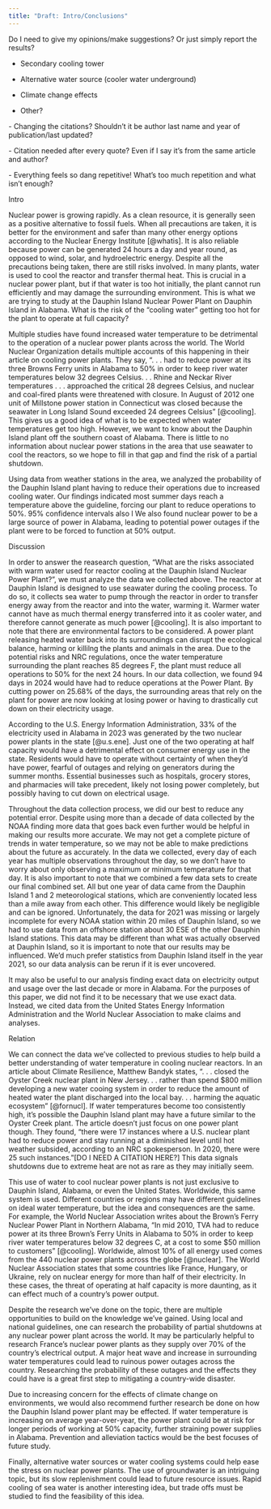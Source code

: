 ```yaml
---
title: "Draft: Intro/Conclusions"
---
```


Do I need to give my opinions/make suggestions? Or just simply report the results?

-   Secondary cooling tower

-   Alternative water source (cooler water underground)

-   Climate change effects

-   Other?

\- Changing the citations? Shouldn't it be author last name and year of publication/last updated?

\- Citation needed after every quote? Even if I say it's from the same article and author?

\- Everything feels so dang repetitive! What's too much repetition and what isn't enough?

Intro

Nuclear power is growing rapidly. As a clean resource, it is generally seen as a positive alternative to fossil fuels. When all precautions are taken, it is better for the environment and safer than many other energy options according to the Nuclear Energy Institute [@whatis]. It is also reliable because power can be generated 24 hours a day and year round, as opposed to wind, solar, and hydroelectric energy. Despite all the precautions being taken, there are still risks involved. In many plants, water is used to cool the reactor and transfer thermal heat. This is crucial in a nuclear power plant, but if that water is too hot initially, the plant cannot run efficiently and may damage the surrounding environment. This is what we are trying to study at the Dauphin Island Nuclear Power Plant on Dauphin Island in Alabama. What is the risk of the "cooling water" getting too hot for the plant to operate at full capacity?

Multiple studies have found increased water temperature to be detrimental to the operation of a nuclear power plants across the world. The World Nuclear Organization details multiple accounts of this happening in their article on cooling power plants. They say, ". . . had to reduce power at its three Browns Ferry units in Alabama to 50% in order to keep river water temperatures below 32 degrees Celsius. . . Rhine and Neckar River temperatures . . . approached the critical 28 degrees Celsius, and nuclear and coal-fired plants were threatened with closure. In August of 2012 one unit of Millstone power station in Connecticut was closed because the seawater in Long Island Sound exceeded 24 degrees Celsius" [@cooling]. This gives us a good idea of what is to be expected when water temperatures get too high. However, we want to know about the Dauphin Island plant off the southern coast of Alabama. There is little to no information about nuclear power stations in the area that use seawater to cool the reactors, so we hope to fill in that gap and find the risk of a partial shutdown.

Using data from weather stations in the area, we analyzed the probability of the Dauphin Island plant having to reduce their operations due to increased cooling water. Our findings indicated most summer days reach a temperature above the guideline, forcing our plant to reduce operations to 50%. 95% confidence intervals also l We also found nuclear power to be a large source of power in Alabama, leading to potential power outages if the plant were to be forced to function at 50% output.

Discussion

In order to answer the reasearch question, "What are the risks associated with warm water used for reactor cooling at the Dauphin Island Nuclear Power Plant?", we must analyze the data we collected above. The reactor at Dauphin Island is designed to use seawater during the cooling process. To do so, it collects sea water to pump through the reactor in order to transfer energy away from the reactor and into the water, warming it. Warmer water cannot have as much thermal energy transferred into it as cooler water, and therefore cannot generate as much power [@cooling]. It is also important to note that there are environmental factors to be considered. A power plant releasing heated water back into its surroundings can disrupt the ecological balance, harming or killilng the plants and animals in the area. Due to the potential risks and NRC regulations, once the water temperature surrounding the plant reaches 85 degrees F, the plant must reduce all operations to 50% for the next 24 hours. In our data collection, we found 94 days in 2024 would have had to reduce operations at the Power Plant. By cutting power on 25.68% of the days, the surrounding areas that rely on the plant for power are now looking at losing power or having to drastically cut down on their electricity usage.

According to the U.S. Energy Information Administration, 33% of the electricity used in Alabama in 2023 was generated by the two nuclear power plants in the state [@u.s.ene]. Just one of the two operating at half capacity would have a detrimental effect on consumer energy use in the state. Residents would have to operate without certainty of when they'd have power, fearful of outages and relying on generators during the summer months. Essential businesses such as hospitals, grocery stores, and pharmacies will take precedent, likely not losing power completely, but possibly having to cut down on electrical usage.

Throughout the data collection process, we did our best to reduce any potential error. Despite using more than a decade of data collected by the NOAA finding more data that goes back even further would be helpful in making our results more accurate. We may not get a complete picture of trends in water temperature, so we may not be able to make predictions about the future as accurately. In the data we collected, every day of each year has multiple observations throughout the day, so we don't have to worry about only observing a maximum or minimum temperature for that day. It is also important to note that we combined a few data sets to create our final combined set. All but one year of data came from the Dauphin Island 1 and 2 meteorological stations, which are conveniently located less than a mile away from each other. This difference would likely be negligible and can be ignored. Unfortunately, the data for 2021 was missing or largely incomplete for every NOAA station within 20 miles of Dauphin Island, so we had to use data from an offshore station about 30 ESE of the other Dauphin Island stations. This data may be different than what was actually observed at Dauphin Island, so it is important to note that our results may be influenced. We'd much prefer statistics from Dauphin Island itself in the year 2021, so our data analysis can be rerun if it is ever uncovered.

It may also be useful to our analysis finding exact data on electricity output and usage over the last decade or more in Alabama. For the purposes of this paper, we did not find it to be necessary that we use exact data. Instead, we cited data from the United States Energy Information Administration and the World Nuclear Association to make claims and analyses.

Relation

We can connect the data we've collected to previous studies to help build a better understanding of water temperature in cooling nuclear reactors. In an article about Climate Resilience, Matthew Bandyk states, ". . . closed the Oyster Creek nuclear plant in New Jersey. . . rather than spend \$800 million developing a new water cooing system in order to reduce the amount of heated water the plant discharged into the local bay. . . harming the aquatic ecosystem" [@fornucl]. If water temperatures become too consistently high, it's possible the Dauphin Island plant may have a future similar to the Oyster Creek plant. The article doesn't just focus on one power plant though. They found, "there were 17 instances where a U.S. nuclear plant had to reduce power and stay running at a diminished level until hot weather subsided, according to an NRC spokesperson. In 2020, there were 25 such instances."\[DO I NEED A CITATION HERE?\] This data signals shutdowns due to extreme heat are not as rare as they may initially seem.

This use of water to cool nuclear power plants is not just exclusive to Dauphin Island, Alabama, or even the United States. Worldwide, this same system is used. Different countries or regions may have different guidelines on ideal water temperature, but the idea and consequences are the same. For example, the World Nuclear Association writes about the Brown's Ferry Nuclear Power Plant in Northern Alabama, "In mid 2010, TVA had to reduce power at its three Brown's Ferry Units in Alabama to 50% in order to keep river water temperatures below 32 degrees C, at a cost to some \$50 million to customers" [@cooling]. Worldwide, almost 10% of all energy used comes from the 440 nuclear power plants across the globe [@nuclear]. The World Nuclear Association states that some countries like France, Hungary, or Ukraine, rely on nuclear energy for more than half of their electricity. In these cases, the threat of operating at half capacity is more daunting, as it can effect much of a country's power output.

Despite the research we've done on the topic, there are multiple opportunities to build on the knowledge we've gained. Using local and national guidelines, one can research the probability of partial shutdowns at any nuclear power plant across the world. It may be particularly helpful to research France's nuclear power plants as they supply over 70% of the country's electrical output. A major heat wave and increase in surrounding water temperatures could lead to ruinous power outages across the country. Researching the probability of these outages and the effects they could have is a great first step to mitigating a country-wide disaster.

Due to increasing concern for the effects of climate change on environments, we would also recommend further research be done on how the Dauphin Island power plant may be effected. If water temperature is increasing on average year-over-year, the power plant could be at risk for longer periods of working at 50% capacity, further straining power supplies in Alabama. Prevention and alleviation tactics would be the best focuses of future study.

Finally, alternative water sources or water cooling systems could help ease the stress on nuclear power plants. The use of groundwater is an intriguing topic, but its slow replenishment could lead to future resource issues. Rapid cooling of sea water is another interesting idea, but trade offs must be studied to find the feasibility of this idea.
